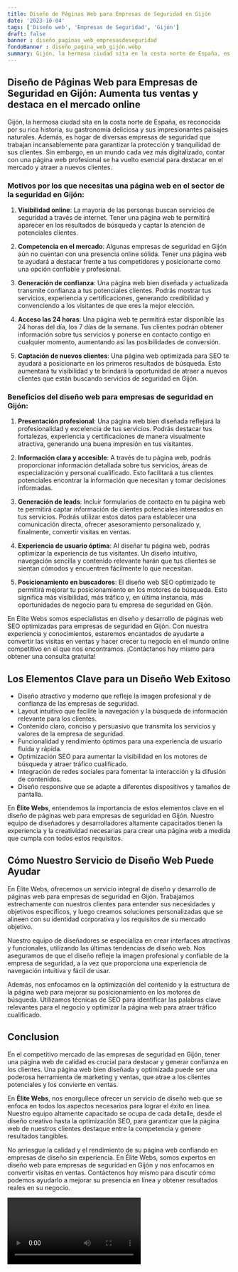 ```yaml
---
title: Diseño de Páginas Web para Empresas de Seguridad en Gijón
date: '2023-10-04'
tags: ['Diseño web', 'Empresas de Seguridad', 'Gijón']
draft: false
banner : diseño_paginas_web_empresasdeseguridad
fondoBanner : diseño_pagina_web_gijón.webp
summary: Gijón, la hermosa ciudad sita en la costa norte de España, es reconocida por su rica historia, su gastronomía deliciosa y sus impresionantes paisajes naturales. Además, es hogar de diversas empresas de seguridad que trabajan incansablemente para garantizar la protección y tranquilidad de sus clientes. Sin embargo, en un mundo cada vez más digitalizado, contar con una página web profesional se ha vuelto esencial para destacar en el mercado y atraer a nuevos clientes.
---
```


## Diseño de Páginas Web para Empresas de Seguridad en Gijón: Aumenta tus ventas y destaca en el mercado online

Gijón, la hermosa ciudad sita en la costa norte de España, es reconocida por su rica historia, su gastronomía deliciosa y sus impresionantes paisajes naturales. Además, es hogar de diversas empresas de seguridad que trabajan incansablemente para garantizar la protección y tranquilidad de sus clientes. Sin embargo, en un mundo cada vez más digitalizado, contar con una página web profesional se ha vuelto esencial para destacar en el mercado y atraer a nuevos clientes.

### Motivos por los que necesitas una página web en el sector de la seguridad en Gijón:

1. **Visibilidad online**: La mayoría de las personas buscan servicios de seguridad a través de internet. Tener una página web te permitirá aparecer en los resultados de búsqueda y captar la atención de potenciales clientes.

2. **Competencia en el mercado**: Algunas empresas de seguridad en Gijón aún no cuentan con una presencia online sólida. Tener una página web te ayudará a destacar frente a tus competidores y posicionarte como una opción confiable y profesional.

3. **Generación de confianza**: Una página web bien diseñada y actualizada transmite confianza a tus potenciales clientes. Podrás mostrar tus servicios, experiencia y certificaciones, generando credibilidad y convenciendo a los visitantes de que eres la mejor elección.

4. **Acceso las 24 horas**: Una página web te permitirá estar disponible las 24 horas del día, los 7 días de la semana. Tus clientes podrán obtener información sobre tus servicios y ponerse en contacto contigo en cualquier momento, aumentando así las posibilidades de conversión.

5. **Captación de nuevos clientes**: Una página web optimizada para SEO te ayudará a posicionarte en los primeros resultados de búsqueda. Esto aumentará tu visibilidad y te brindará la oportunidad de atraer a nuevos clientes que están buscando servicios de seguridad en Gijón.

### Beneficios del diseño web para empresas de seguridad en Gijón:

1. **Presentación profesional**: Una página web bien diseñada reflejará la profesionalidad y excelencia de tus servicios. Podrás destacar tus fortalezas, experiencia y certificaciones de manera visualmente atractiva, generando una buena impresión en tus visitantes.

2. **Información clara y accesible**: A través de tu página web, podrás proporcionar información detallada sobre tus servicios, áreas de especialización y personal cualificado. Esto facilitará a tus clientes potenciales encontrar la información que necesitan y tomar decisiones informadas.

3. **Generación de leads**: Incluir formularios de contacto en tu página web te permitirá captar información de clientes potenciales interesados en tus servicios. Podrás utilizar estos datos para establecer una comunicación directa, ofrecer asesoramiento personalizado y, finalmente, convertir visitas en ventas.

4. **Experiencia de usuario óptima**: Al diseñar tu página web, podrás optimizar la experiencia de tus visitantes. Un diseño intuitivo, navegación sencilla y contenido relevante harán que tus clientes se sientan cómodos y encuentren fácilmente lo que necesitan.

5. **Posicionamiento en buscadores**: El diseño web SEO optimizado te permitirá mejorar tu posicionamiento en los motores de búsqueda. Esto significa más visibilidad, más tráfico y, en última instancia, más oportunidades de negocio para tu empresa de seguridad en Gijón.

En Élite Webs somos especialistas en diseño y desarrollo de páginas web SEO optimizadas para empresas de seguridad en Gijón. Con nuestra experiencia y conocimientos, estaremos encantados de ayudarte a convertir las visitas en ventas y hacer crecer tu negocio en el mundo online competitivo en el que nos encontramos. ¡Contáctanos hoy mismo para obtener una consulta gratuita!

<GifSeo />

<Cta />

## Los Elementos Clave para un Diseño Web Exitoso

- Diseño atractivo y moderno que refleje la imagen profesional y de confianza de las empresas de seguridad.
- Layout intuitivo que facilite la navegación y la búsqueda de información relevante para los clientes.
- Contenido claro, conciso y persuasivo que transmita los servicios y valores de la empresa de seguridad.
- Funcionalidad y rendimiento óptimos para una experiencia de usuario fluida y rápida.
- Optimización SEO para aumentar la visibilidad en los motores de búsqueda y atraer tráfico cualificado.
- Integración de redes sociales para fomentar la interacción y la difusión de contenidos.
- Diseño responsive que se adapte a diferentes dispositivos y tamaños de pantalla.

En **Élite Webs**, entendemos la importancia de estos elementos clave en el diseño de páginas web para empresas de seguridad en Gijón. Nuestro equipo de diseñadores y desarrolladores altamente capacitados tienen la experiencia y la creatividad necesarias para crear una página web a medida que cumpla con todos estos requisitos.

## Cómo Nuestro Servicio de Diseño Web Puede Ayudar

En Élite Webs, ofrecemos un servicio integral de diseño y desarrollo de páginas web para empresas de seguridad en Gijón. Trabajamos estrechamente con nuestros clientes para entender sus necesidades y objetivos específicos, y luego creamos soluciones personalizadas que se alineen con su identidad corporativa y los requisitos de su mercado objetivo.

Nuestro equipo de diseñadores se especializa en crear interfaces atractivas y funcionales, utilizando las últimas tendencias de diseño web. Nos aseguramos de que el diseño refleje la imagen profesional y confiable de la empresa de seguridad, a la vez que proporciona una experiencia de navegación intuitiva y fácil de usar.

Además, nos enfocamos en la optimización del contenido y la estructura de la página web para mejorar su posicionamiento en los motores de búsqueda. Utilizamos técnicas de SEO para identificar las palabras clave relevantes para el negocio y optimizar la página web para atraer tráfico cualificado.

## Conclusion

En el competitivo mercado de las empresas de seguridad en Gijón, tener una página web de calidad es crucial para destacar y generar confianza en los clientes. Una página web bien diseñada y optimizada puede ser una poderosa herramienta de marketing y ventas, que atrae a los clientes potenciales y los convierte en ventas.

En **Élite Webs**, nos enorgullece ofrecer un servicio de diseño web que se enfoca en todos los aspectos necesarios para lograr el éxito en línea. Nuestro equipo altamente capacitado se ocupa de cada detalle, desde el diseño creativo hasta la optimización SEO, para garantizar que la página web de nuestros clientes destaque entre la competencia y genere resultados tangibles.

No arriesgue la calidad y el rendimiento de su página web confiando en empresas de diseño sin experiencia. En Élite Webs, somos expertos en diseño web para empresas de seguridad en Gijón y nos enfocamos en convertir visitas en ventas. Contáctenos hoy mismo para discutir cómo podemos ayudarlo a mejorar su presencia en línea y obtener resultados reales en su negocio.

<Video />

<CtaBot job='Empresas de Seguridad' city='Gijón'/>

<Gmaps query='Gijón+españa+maps' />